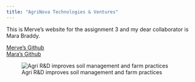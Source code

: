 ```yaml
---
title: "AgriNova Technologies & Ventures"
---
```


This is Merve's website for the assignment 3 and my dear collaborator is Mara Braddy.

[Merve's Github](https://github.com/mk2748-rgb)\
[Mara's Github](https://github.com/marabraddy)\

![Agri R&D improves soil management and farm practices](https://www.csm.tech/storage/uploads/images/1804Agritech%20for%20food%20security-01%20(1).jpg){fig-align="center"}
